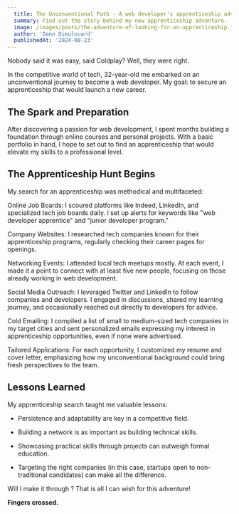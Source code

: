 ```yaml
---
  title: The Unconventional Path - A web developer's apprenticeship adventure.
  summary: Find out the story behind my new apprenticeship adventure.
  image: /images/posts/the-adventure-of-looking-for-an-apprenticeship.jpg
  author: 'Dann Dieulouard'
  publishedAt: '2024-08-23'
---
```


Nobody said it was easy, said Coldplay?
Well, they were right.

In the competitive world of tech, 32-year-old me embarked on an unconventional journey to become a web developer. My goal: to secure an apprenticeship that would launch a new career.

##  The Spark and Preparation

After discovering a passion for web development, I spent months building a foundation through online courses and personal projects. With a basic portfolio in hand, I hope to set out to find an apprenticeship that would elevate my skills to a professional level.

##  The Apprenticeship Hunt Begins

My search for an apprenticeship was methodical and multifaceted:

Online Job Boards: I scoured platforms like Indeed, LinkedIn, and specialized tech job boards daily. I set up alerts for keywords like "web developer apprentice" and "junior developer program."

Company Websites: I researched tech companies known for their apprenticeship programs, regularly checking their career pages for openings.

Networking Events: I attended local tech meetups mostly. At each event, I made it a point to connect with at least five new people, focusing on those already working in web development.

Social Media Outreach: I leveraged Twitter and LinkedIn to follow companies and developers. I engaged in discussions, shared my learning journey, and occasionally reached out directly to developers for advice.

Cold Emailing: I compiled a list of small to medium-sized tech companies in my target cities and sent personalized emails expressing my interest in apprenticeship opportunities, even if none were advertised.

Tailored Applications: For each opportunity, I customized my resume and cover letter, emphasizing how my unconventional background could bring fresh perspectives to the team.

## Lessons Learned
My apprenticeship search taught me valuable lessons:

- Persistence and adaptability are key in a competitive field.

- Building a network is as important as building technical skills.

- Showcasing practical skills through projects can outweigh formal education.

- Targeting the right companies (in this case, startups open to non-traditional candidates) can make all the difference.

Will I make it through ? That is all I can wish for this adventure!

**Fingers crossed.**